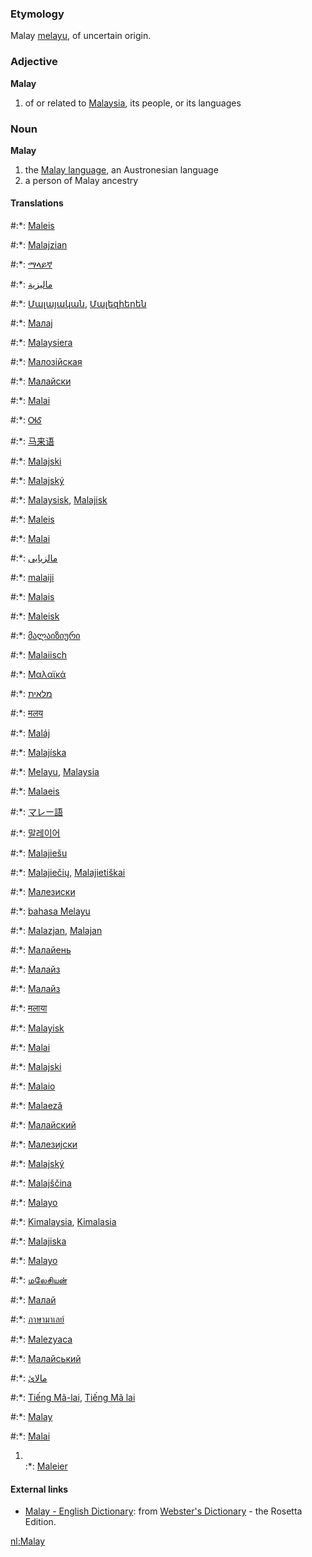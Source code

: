 ===Etymology===
Malay [[melayu]], of uncertain origin.

===Adjective===
'''Malay'''
# of or related to [[Malaysia]], its people, or its languages

===Noun===
'''Malay'''
# the [[w:Malay language|Malay language]], an Austronesian language 
# a person of Malay ancestry

====Translations====
#:*{{af}}: [[Maleis]]
#:*{{sq}}: [[Malajzian]]
#:*{{am}}: [[ማላይኛ]]
#:*{{ar}}: [[ماليزية]]
#:*{{hy}}: [[Մալայական]], [[Մալեզիերեն]]
#:*{{az}}: [[Малај]]
#:*{{eu}}: [[Malaysiera]]
#:*{{be}}: [[Малозiйская]]
#:*{{bg}}: [[Малайски]]
#:*{{ca}}: [[Malai]]
#:*{{chr}}: [[ᎺᎴ]]
#:*{{zh}}: [[马来语]]
#:*{{hr}}: [[Malajski]]
#:*{{cs}}: [[Malajský]]
#:*{{da}}: [[Malaysisk]], [[Malajisk]]
#:*{{nl}}: [[Maleis]]
#:*{{et}}: [[Malai]]
#:*{{fa}}: [[مالزيايى]]
#:*{{fi}}: [[malaiji]]
#:*{{fr}}: [[Malais]]
#:*{{fy}}: [[Maleisk]]
#:*{{ka}}: [[მალაიზიური]]
#:*{{de}}: [[Malaiisch]]
#:*{{el}}: [[Μαλαϊκά]]
#:*{{he}}: [[מלאית]]
#:*{{hi}}: [[मलय]]
#:*{{hu}}: [[Maláj]]
#:*{{is}}: [[Malajíska]]
#:*{{id}}: [[Melayu]], [[Malaysia]]
#:*{{ga}}: [[Malaeis]]
#:*{{ja}}: [[マレー語]]
#:*{{ko}}: [[말레이어]]
#:*{{lv}}: [[Malajiešu]]
#:*{{lt}}: [[Malajiečių]], [[Malajietiškai]]
#:*{{mk}}: [[Малезиски]]
#:*{{ms}}: [[bahasa Melayu]]
#:*{{mt}}: [[Malazjan]], [[Malajan]]
#:*{{mdf}}: [[Малайень]]
#:*{{mn}}: [[Малайз]]
#:*{{mn}}: [[Малайз]]
#:*{{ne}}: [[मलाया]]
#:*{{no}}: [[Malayisk]]
#:*{{oc}}: [[Malai]]
#:*{{pl}}: [[Malajski]]
#:*{{pt}}: [[Malaio]]
#:*{{ro}}: [[Malaeză]]
#:*{{ru}}: [[Малайский]]
#:*{{sr}}: [[Малезијски]]
#:*{{sk}}: [[Malajský]]
#:*{{sl}}: [[Malajščina]]
#:*{{es}}: [[Malayo]]
#:*{{sw}}: [[Kimalaysia]], [[Kimalasia]]
#:*{{sv}}: [[Malajiska]]
#:*{{tl}}: [[Malayo]]
#:*{{ta}}: [[மலேசியன்]]
#:*{{tt}}: [[Малай]]
#:*{{th}}: [[ภาษามาเลย์]]
#:*{{tr}}: [[Malezyaca]]
#:*{{uk}}: [[Малайський]]
#:*{{ur}}: [[مالائ]]
#:*{{vi}}: [[Tiếng Mã-lai]], [[Tiếng Mã lai]]
#:*{{wa}}: [[Malay]]
#:*{{cy}}: [[Malai]]
#<br>
#:*{{nl}}: [[Maleier]] {{m}}

==== External links====
*[http://www.websters-online-dictionary.org/definition/Malay-english/ Malay - English Dictionary]: from [http://www.websters-online-dictionary.org/ Webster's Dictionary] - the Rosetta Edition.

[[nl:Malay]]